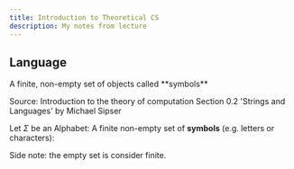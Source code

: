 ```yaml
---
title: Introduction to Theoretical CS
description: My notes from lecture
---
```


## Language

<Definition term="Alphabet">
A finite, non-empty set of objects called **symbols**

Source: Introduction to the theory of computation Section 0.2 'Strings and Languages' by Michael Sipser
</Definition>

<Equation
    formula="\Sigma_1= \{0, 1\} \\ \Sigma_2 = \{\textrm{a, b, c, d, e, f, g, h, i, j, k, l, m, n, o, p, q, r, s, t, u, v, w, x, y, z}\}"
    description="Examples of alphabets."
/>

Let $\Sigma$ be an Alphabet: A finite non-empty set of **symbols** (e.g. letters or characters):

Side note: the empty set is consider finite.
